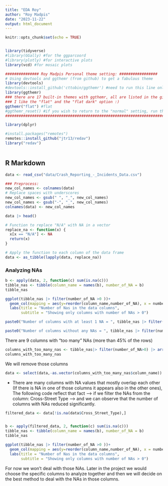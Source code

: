 ```yaml
---
title: "EDA Roy"
author: "Roy Madpis"
date: "2023-11-22"
output: html_document
---
```


```r
knitr::opts_chunk$set(echo = TRUE)


library(tidyverse)
#library(GGally) #for the ggparcoord
#library(plotly) #for interactive plots
library(vcd) #for mosaic plots

############### Roy Madpis Personal theme setting: #################
# Using devtools and ggthemr (from github) to get a fabulous theme
library(devtools)
#devtools::install_github('cttobin/ggthemr') #need to run this line only if you don't ran it in the past
library(ggthemr)
### there are 17 built-in themes with ggthemr, all are listed in the github site: https://github.com/Mikata-Project/ggthemr#palettes
### I like the "flat" and the "flat dark" option :)
ggthemr("flat") #flat
#ggthemr_reset() #if you wish to return to the "normal" setting, run this line
########################################################################

library(dplyr)

#install.packages("remotes")
remotes::install_github("jtr13/redav")
library("redav")



```

## R Markdown


```r
data <- read_csv("data/Crash_Reporting_-_Incidents_Data.csv")

### Preprocess:
new_col_names <- colnames(data)
# Replace spaces with underscores
new_col_names <- gsub(" ", "_", new_col_names)
new_col_names <- gsub("-", "_", new_col_names)
colnames(data) <- new_col_names

data |> head()
```

```r
# Function to replace "N/A" with NA in a vector
replace_na <- function(x) {
  x[x == "N/A"] <- NA
  return(x)
}

# Apply the function to each column of the data frame
data <- as_tibble(lapply(data, replace_na))
```



### Analyzing NAs

```r
b <- apply(data, 2, function(c) sum(is.na(c)))
tibble_nas <- tibble(column_name = names(b), number_of_NA = b)
tibble_nas

ggplot(tibble_nas |> filter(number_of_NA >0 ))+
  geom_col(mapping = aes(y=reorder(column_name,number_of_NA), x = number_of_NA)) +
  labs(title = "Number of Nas in the data columns",
       subtitle = "Showing only columns with number of NAs > 0")

```



```r

paste0("Number of columns with at least 1 NA = ", tibble_nas |> filter(number_of_NA > 0) |> nrow())

paste0("Number of columns without any NAs = ", tibble_nas |> filter(number_of_NA == 0) |> nrow())

```

There are 9 columns with "too many" NAs (more than 45% of the rows)
```r
columns_with_too_many_nas <- tibble_nas|> filter(number_of_NA>0) |> arrange(number_of_NA) |> filter(number_of_NA > 45000)
columns_with_too_many_nas
```
We will remove those columns

```r
data <- select(data,-as.vector(columns_with_too_many_nas$column_name))
```


+ There are many columns with NA values that mostly overlap each other (If there is NA in one of those columns it appears also in the other ones), The following code reflect that fact --> if we filter the NAs from the column: Cross-Street Type --> and we can observe that the number of columns with NAs reduced significantly.


```r
filtered_data <- data[!is.na(data$Cross_Street_Type),]


b <- apply(filtered_data, 2, function(c) sum(is.na(c)))
tibble_nas <- tibble(column_name = names(b), number_of_NA = b)
tibble_nas

ggplot(tibble_nas |> filter(number_of_NA >0 ))+
  geom_col(mapping = aes(y=reorder(column_name,number_of_NA), x = number_of_NA)) +
  labs(title = "Number of Nas in the data columns",
       subtitle = "Showing only columns with number of NAs > 0")
```

For now we won't deal with those NAs. Later in the project we would choose the specific columns to analyze together and then we will decide on the best method to deal with the NAs in those columns.



